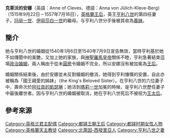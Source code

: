 {{Infobox royalty|consort=yes
| name        = 克莱沃的安娜
| image       = Anne of Cleves, by Hans Holbein the Younger.jpg
| caption     = [[小漢斯·霍爾拜因|小漢斯·霍爾拜因]]所繪，作於1539年。原畫收藏於[[法國|法國]][[羅浮宮|羅浮宮]]
| succession  = 英格蘭王后
| reign       = 1540年1月6日 — 1540年7月9日
| spouse      = [[亨利八世_(英格蘭)|亨利八世]]
| house       = [[拉馬克家族|拉馬克家族]]
| father      = [[約翰三世_(克萊沃)|約翰三世]]
| mother      = 于利希-贝格的瑪麗亞
| birth_date  = {{birth date|1515|9|22|df=y}}
| birth_place = {{flag|Holy Roman Empire}}[[杜塞道夫|杜塞道夫]][[克莱沃_(德国)|克莱沃]]
| death_date  = {{death date and age|1557|7|16|1515|9|22|df=y}}
| death_place = {{flag|Kingdom of England}}[[肯特郡|肯特郡]]的希佛
| religion    = [[信義宗|路德教派]]，後改信[[羅馬天主教|天主教]]
| signature   = Klevesig.jpg
}}

'''克莱沃的安娜'''（英語：Anne of Cleves、德語：Anna von Jülich-Kleve-Berg）（1515年9月22日－1557年7月16日），[[英格兰君主配偶列表|英格蘭王后]]，英王[[亨利八世_(英格蘭)|亨利八世]]的第四任妻子，{{sfn|Weir|2009|p=155}}[[玛丽一世_(英格兰)|玛丽一世]]、[[伊丽莎白一世_(英格蘭)|伊丽莎白一世]]的繼母。与亨利八世分手後被其收為[[干亲|義妹]]。

==簡介==
她与亨利八世的婚姻從1540年1月6日至1540年7月9日宣告無效，當時亨利基於她不如傳聞中的美艷，又加上她的家族，與[[神聖羅馬皇帝|神聖羅馬皇帝]]關係不睦，亨利急著結束這場[[政治婚姻|政治婚姻]]，兩人稱由于從未[[圓房|圓房]]令婚姻不完全，所以安娜沒有被加冕為[[王后|王后]]。

婚姻關係結束後，由於安娜並未反對婚姻的撤消，她得到亨利慷慨的安置，自此亦被稱為「國王親愛的姊妹」（the King's Beloved Sister）。{{sfn|Norton|2010|p=108}}在亨利八世的六位妻子中，壽命次於[[阿拉貢的凱瑟琳|阿拉貢的凱瑟琳]]；她活到[[玛丽一世_(英格兰)|瑪莉一世]]加冕的時候，是亨利八世歷任妻子中最後離世者。因与亨利八世的婚姻被取消，她在亨利八世死后不被视为[[王太后|王太后]]。{{sfn|Norton|2010|p=165}}

==參考來源==
{{reflist}}

{{英格蘭君主配偶}}

{{Authority control}}
[[Category:英格兰君主配偶|Category:英格兰君主配偶]]
[[Category:都铎王朝王后|Category:都铎王朝王后]]
[[Category:都铎时期女性人物|Category:都铎时期女性人物]]
[[Category:英格蘭天主教徒|Category:英格蘭天主教徒]]
[[Category:北萊因-西發里亞人|Category:北萊因-西發里亞人]]
[[Category:亨利八世之妻|Category:亨利八世之妻]]